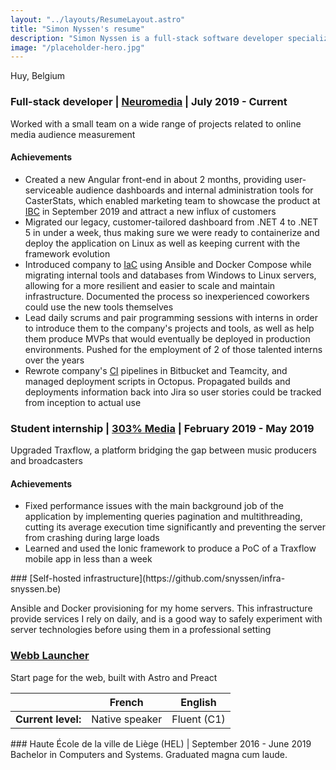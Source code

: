 ```yaml
---
layout: "../layouts/ResumeLayout.astro"
title: "Simon Nyssen's resume"
description: "Simon Nyssen is a full-stack software developer specialized in C#.NET and Angular. He also has experience with infrastructure management and DevOps."
image: "/placeholder-hero.jpg"
---
```




<ResumeSection title="Contact information" justifyText={false}>
  <TwoColumnsLayout>
    <div slot="col-1" class="flex flex-col">
      <LinkWithIcon
        iconClasses="las la-at text-2xl"
        iconAltText="Arobase, with my email address next to it"
        href="mailto:contact@snyssen.be"
        text="contact@snyssen.be"
      />
      <TextWithIcon
        iconClasses="las la-map-marker text-2xl"
        iconAltText="Map marker, representing where I live"
      >
        <span>Huy, Belgium</span>
      </TextWithIcon>
      <LinkWithIcon
        iconClasses="las la-hand-peace text-2xl"
        iconAltText="Hand doing the sign peace, link next to it goes to my personal website"
        href="https://snyssen.be"
        text="snyssen.be"
      />
    </div>
    <div slot="col-2" class="flex flex-col">
      <LinkWithIcon
        iconClasses="lab la-github text-2xl"
        iconAltText="Github logo"
        href="https://github.com/snyssen"
        text="github.com/snyssen"
      />
      <LinkWithIcon
        iconClasses="lab la-git text-2xl"
        iconAltText="git logo, link next to it goes to my self-hosted Gitea instance"
        href="https://git.snyssen.be/snyssen"
        text="git.snyssen.be/snyssen"
      />
      <LinkWithIcon
        iconClasses="lab la-linkedin-in text-2xl"
        iconAltText="Github logo"
        href="https://www.linkedin.com/in/snyssen"
        text="linkedin.com/in/snyssen"
      />
    </div>
  </TwoColumnsLayout>
</ResumeSection>

<ResumeSection title="Work Experience">

### Full-stack developer | [Neuromedia](https://neuromedia.io/) | July 2019 - Current

Worked with a small team on a wide range of projects related to online media audience measurement

#### Achievements

- Created a new Angular front-end in about 2 months, providing user-serviceable audience dashboards and internal administration tools for CasterStats, which enabled marketing team to showcase the product at [IBC](https://en.wikipedia.org/wiki/International_Broadcasting_Convention) in September 2019 and attract a new influx of customers
- Migrated our legacy, customer-tailored dashboard from .NET 4 to .NET 5 in under a week, thus making sure we were ready to containerize and deploy the application on Linux as well as keeping current with the framework evolution
- Introduced company to [IaC](https://en.wikipedia.org/wiki/Infrastructure_as_code) using Ansible and Docker Compose while migrating internal tools and databases from Windows to Linux servers, allowing for a more resilient and easier to scale and maintain infrastructure. Documented the process so inexperienced coworkers could use the new tools themselves
- Lead daily scrums and pair programming sessions with interns in order to introduce them to the company's projects and tools, as well as help them produce MVPs that would eventually be deployed in production environments. Pushed for the employment of 2 of those talented interns over the years
- Rewrote company's [CI](https://en.wikipedia.org/wiki/Continuous_integration) pipelines in Bitbucket and Teamcity, and managed deployment scripts in Octopus. Propagated builds and deployments information back into Jira so user stories could be tracked from inception to actual use

### Student internship | [303% Media](https://303.media/#!home) | February 2019 - May 2019

Upgraded Traxflow, a platform bridging the gap between music producers and broadcasters

#### Achievements

- Fixed performance issues with the main background job of the application by implementing queries pagination and multithreading, cutting its average execution time significantly and preventing the server from crashing during large loads
- Learned and used the Ionic framework to produce a PoC of a Traxflow mobile app in less than a week

</ResumeSection>

<ResumeSection title="Personal projects">
### [Self-hosted infrastructure](https://github.com/snyssen/infra-snyssen.be)

Ansible and Docker provisioning for my home servers. This infrastructure provide services I rely on daily, and is a good way to safely experiment with server technologies before using them in a professional setting

### [Webb Launcher](https://git.snyssen.be/snyssen/webb-launcher)

Start page for the web, built with Astro and Preact

</ResumeSection>

<ResumeSection title="Spoken languages">

|                    | French         | English     |
| ------------------ | -------------- | ----------- |
| **Current level:** | Native speaker | Fluent (C1) |

</ResumeSection>
<ResumeSection title="Education">
  ### Haute École de la ville de Liège (HEL) | September 2016 - June 2019
  Bachelor in Computers and Systems. Graduated magna cum laude.
</ResumeSection>
